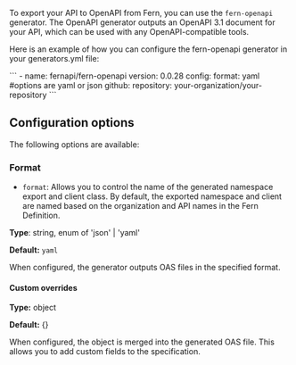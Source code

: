 To export your API to OpenAPI from Fern, you can use the `fern-openapi` generator. The OpenAPI generator outputs an OpenAPI 3.1 document for your API, which can be used with any OpenAPI-compatible tools.

Here is an example of how you can configure the fern-openapi generator in your generators.yml file:

<CodeBlock title="generators.yml">
```
- name: fernapi/fern-openapi
  version: 0.0.28
  config:
    format: yaml #options are yaml or json
  github:
    repository: your-organization/your-repository
  ```
</CodeBlock>

## Configuration options 

The following options are available:

### Format

- `format`: Allows you to control the name of the generated namespace export and client class. By default, the exported namespace and client are named based on the organization and API names in the Fern Definition.

**Type**: string, enum of 'json' | 'yaml'

**Default:** `yaml`

When configured, the generator outputs OAS files in the specified format.

#### Custom overrides

**Type:** object

**Default:** {}

When configured, the object is merged into the generated OAS file. This allows you to add custom fields to the specification.